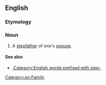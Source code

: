 ==English==

===Etymology===
{{prefix|step|father-in-law}}

===Noun===
{{en-noun|sg=[[stepfather]]-in-[[law]]|stepfathers-in-law}}

# A [[stepfather]] of one's [[spouse]].

====See also====
* [[:Category:English words prefixed with step-]]

[[Category:en:Family]]